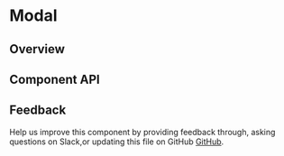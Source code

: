 
# Modal

## Overview

## Component API

<ArgsTable />

## Feedback

Help us improve this component by providing feedback through, asking questions
on Slack,or updating this file on GitHub
[GitHub](https://github.com/carbon-design-system/carbon/edit/master/packages/react/src/components/Modal/Modal.mdx).
